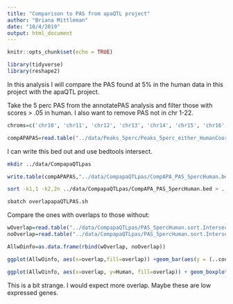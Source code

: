 ```yaml
---
title: "Comparison to PAS from apaQTL project"
author: "Briana Mittleman"
date: "10/4/2019"
output: html_document
---
```


```r
knitr::opts_chunk$set(echo = TRUE)
```


```r
library(tidyverse)
library(reshape2)
```

In this analysis I will compare the PAS found at 5% in the human data in this project with the apaQTL project.  

Take the 5 perc PAS from the annotatePAS analysis and filter those with scores > .05 in human. I also want to remove PAS not in chr 1-22.  


```r
chroms=c('chr10', 'chr11', 'chr12', 'chr13', 'chr14', 'chr15', 'chr16', 'chr17', 'chr18', 'chr19', 'chr1', 'chr2', 'chr20', 'chr21', 'chr22', 'chr3', 'chr4', 'chr5', 'chr6', 'chr7','chr8', 'chr9')

compAPAPAS=read.table("../data/Peaks_5perc/Peaks_5perc_either_HumanCoordHummanUsage.bed", header =   T, stringsAsFactors = F)  %>%  filter(Human>=0.05, chr %in% chroms) 

```


I can write this bed out and use bedtools intersect. 

```bash
mkdir ../data/CompapaQTLpas
```


```r
write.table(compAPAPAS,"../data/CompapaQTLpas/CompAPA_PAS_5percHuman.bed", col.names = F, row.names = F, quote = F, sep="\t")
```

```bash
sort -k1,1 -k2,2n ../data/CompapaQTLpas/CompAPA_PAS_5percHuman.bed > ../data/CompapaQTLpas/CompAPA_PAS_5percHuman.sort.bed

sbatch overlapapaQTLPAS.sh
```


Compare the ones with overlaps to those without:

```r
wOverlap=read.table("../data/CompapaQTLpas/PAS_5percHuman.sort.Intersect.bed", col.names = colnames(compAPAPAS)) %>% mutate(overlap="yes")
noOverlap=read.table("../data/CompapaQTLpas/PAS_5percHuman.sort.Intersect.NoOverlap.bed", col.names = colnames(compAPAPAS)) %>% mutate(overlap="no")

AllwOinfo=as.data.frame(rbind(wOverlap, noOverlap))

```


```r
ggplot(AllwOinfo, aes(x=overlap,fill=overlap)) +geom_bar(aes(y = (..count..)/sum(..count..)))+ scale_fill_brewer(palette = "Dark2")
```

```r
ggplot(AllwOinfo, aes(x=overlap, y=Human, fill=overlap)) + geom_boxplot() + scale_fill_brewer(palette = "Dark2")
```
This is a bit strange. I would expect more overlap. Maybe these are low expressed genes. 
